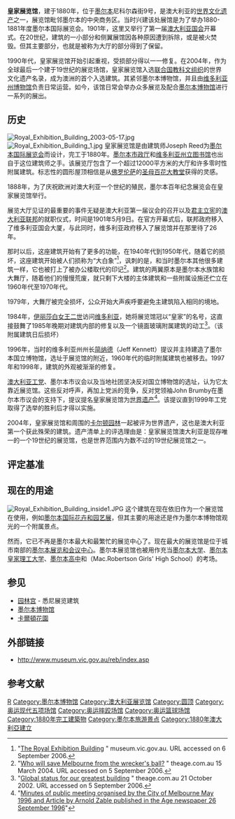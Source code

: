 {{NoteTA
|G1=地名
}}
{{Infobox building
| name                = 皇家展覽館
| native_name         =
| image               = royal exhibition building tulips straight.jpg
| image_size          = 250
| caption             =
| former_names        =
| alternate_names     =
| map_type            =
| building_type       =
| architectural_style =
| structural_system   =
| cost                =
| location            = 澳大利亞[[墨爾本|墨爾本]]尼科爾森街（Nicholson Street）9號
| client              =
| owner               =
| current_tenants     =
| landlord            =
| coordinates         = {{coord|display=inline,title|-37.804728|144.971225|type:landmark_region:AU}}
| altitude            =
| start_date          = {{start date|1879}}
| completion_date     = {{end date|1880}}
| inauguration_date   =
| demolition_date     =
| height              =
| diameter            =
| other_dimensions    =
| floor_count         =
| floor_area          =
| main_contractor     =
| architect           = [[約瑟夫·里德_(建築師)|約瑟夫·里德]]
| structural_engineer =
| services_engineer   =
| civil_engineer      =
| other_designers     =
| quantity_surveyor   =
| embedded            = {{designation list | embed = yes
   | designation1 = WHS
   | designation1_offname = Royal Exhibition Building and Carlton Gardens
   | designation1_date = 2004<small>（28屆大會）</small>
   | designation1_type = 文化
   | designation1_criteria = ii
   | designation1_number = [https://whc.unesco.org/en/list/1131 1131]
   | designation1_free1name = 國家
   | designation1_free1value = {{AUS}}
   | designation1_free2name = 地區
   | designation1_free2value = 亞洲-太平洋
}}
| awards              =
| designations        =
| references          =
}}
'''皇家展览馆'''，建于1880年，位于[[墨尔本|墨尔本]]尼科尔森街9号，是澳大利亚的[[世界文化遗产|世界文化遗产]]之一，展览馆毗邻墨尔本的中央商务区。当时兴建该处展馆是为了举办1880-1881年度墨尔本国际展览会。1901年，这里又举行了第一届[[澳大利亚国会|澳大利亚国会]]开幕式。在20世纪，建筑的一小部分和侧翼展馆因各种原因遭到拆除，或是被火焚毁。但其主要部分，也就是被称为大厅的部分得到了保留。

1990年代，皇家展览馆开始引起重视，受损部分得以一一修复。在2004年，作为全球最后一个建于19世纪的展览场馆，皇家展览馆入选[[联合国教科文组织|联合国教科文组织]]的世界文化遗产名录，成为澳洲的首个入选建筑。其紧邻墨尔本博物馆，并且由[[维多利亚州博物馆|维多利亚州博物馆]]负责日常运营。如今，该馆日常会举办众多展览及配合[[墨尔本博物馆|墨尔本博物馆]]进行一系列的展出。

== 历史 ==
[[File:Royal_Exhibition_Building_2003-05-17.jpg|thumb]]
[[File:Royal_Exhibition_Building_1.jpg|thumb]]
皇家展览馆是由建筑师Joseph Reed为[[墨尔本国际展览会|墨尔本国际展览会]]而设计，完工于1880年。[[墨尔本市政厅|墨尔本市政厅]]和[[维多利亚州立图书馆|维多利亚州立图书馆]]也出自于这位建筑师之手。该展览厅包含了一个超过12000平方米的大厅和许多零时性附属建筑。标志性的圆形屋顶相信是从[[佛罗伦萨|佛罗伦萨]]的[[圣母百花大教堂|圣母百花大教堂]]获得的灵感。

1888年，为了庆祝欧洲对澳大利亚一个世纪的殖民，墨尔本百年纪念展览会在皇家展览馆举行。

展览大厅见证的最重要的事件无疑是澳大利亚第一届议会的召开以及[[君主立宪|君主立宪]]的[[澳大利亚联邦|澳大利亚联邦]]的就职仪式，时间是1901年5月9日。在官方开幕式后，联邦政府移入了维多利亚国会大厦，与此同时，维多利亚政府移入了展览馆并在那里待了26年。

那时以后，这座建筑开始有了更多的功能，在1940年代到1950年代，随着它的损坏，这座建筑开始被人们损称为“大白象”<ref>"[http://www.museum.vic.gov.au/Infosheets/10124.pdf#search=%22royal%20exhibition%20building%20white%20elephant%22 The Royal Exhibition Building] {{Wayback|url=http://www.museum.vic.gov.au/Infosheets/10124.pdf#search=%22royal%20exhibition%20building%20white%20elephant%22 |date=20030322165455 }}" museum.vic.gov.au.  URL accessed on 6 September 2006.</ref>，讽刺的是，和当时墨尔本其他很多建筑一样，它也被打上了被办公楼取代的印记<ref>"[http://www.theage.com.au/articles/2004/03/14/1079199092582.html?from=storyrhs Who will save Melbourne from the wrecker's ball?] {{WebCite|url=https://www.webcitation.org/66ESACswT?url=http://www.theage.com.au/articles/2004/03/14/1079199092582.html?from=storyrhs |date=20120317133526 |dateformat=iso }}" theage.com.au 15 March 2004.  URL accessed on 5 September 2006.</ref>。建筑的两翼原本是墨尔本水族馆和大舞厅，随着他们的慢慢荒废，就只剩下大楼的主体建筑和一些附属设施还伫立在1960年代至1970年代。

1979年，大舞厅被完全损坏，公众开始大声疾呼要避免主建筑陷入相同的境地。

1984年，[[伊丽莎白二世|伊丽莎白女王二世]]访问[[維多利亞州|维多利亚]]，她将展览馆冠以“皇家”的名号，这直接鼓舞了1985年晚期对建筑内部的修复以及一个镜面玻璃附属建筑的动工<ref>"[http://www.theage.com.au/articles/2002/10/20/1034561388451.html Global status for our greatest building] {{WebCite|url=https://www.webcitation.org/66ESBia8I?url=http://www.theage.com.au/articles/2002/10/20/1034561388451.html |date=20120317133549 |dateformat=iso }}" theage.com.au 21 October 2002.  URL accessed on 5 September 2006.</ref>。（该附属建筑日后损坏）

1996年，当时的维多利亚州州长[[简纳德|简纳德]]（Jeff Kennett）提议并主持建造了墨尔本国立博物馆，选址于展览馆的附近，1960年代的临时附属建筑也被移去。1997年和1998年，建筑的外观被渐渐的修复。

[[澳大利亚工党|澳大利亚工党]]、墨尔本市议会以及当地社团坚决反对国立博物馆的选址，认为它太靠近展览馆。这些反对呼声，再加上党派的竞争，反对党领袖John Brumby在墨尔本市议会的支持下，提议提名皇家展览馆为[[世界遗产|世界遗产]]<ref>"[http://melbournecitycouncil.blogspot.com/search/label/Royal%20Exhibition%20Building Minutes of public meeting organised by the City of Melbourne May 1996 and Article by Arnold Zable published in the Age newspaper 26 September 1996]"</ref>。该提议直到1999年工党取得了选举的胜利后才得以实施。

2004年，皇家展览馆和周围的[[卡尔顿园林|卡尔顿园林]]一起被评为世界遗产，这也是澳大利亚第一个获此殊荣的建筑。遗产清单上的评选理由是：皇家展览馆澳大利亚是现存唯一的一个19世纪的展览馆，也是世界范围内为数不过的19世纪展览馆之一。

==评定基准==
{{世界遗产基准|2}}

== 现在的用途 ==
[[File:Royal_Exhibition_Building_inside1.JPG|thumb]]
这个建筑在现在依旧作为一个展览馆在使用，例如[[墨尔本国际花卉和园艺展|墨尔本国际花卉和园艺展]]，但其主要的用途还是作为墨尔本博物馆观光的一个附属景点。

然而，它已不再是墨尔本最大和最繁忙的展览中心了。现在最大的展览馆是位于城市南部的[[墨尔本展览和会议中心|墨尔本展览和会议中心]]。墨尔本展览馆也被用作充当[[墨尔本大学|墨尔本大学]]、[[墨尔本皇家理工大学|墨尔本皇家理工大学]]、[[墨尔本高中|墨尔本高中]]和{{tsl|en|Mac.Robertson Girls' High School|麦克·罗伯逊女子高中}}（Mac.Robertson Girls' High School）的考场。

== 参见 ==
* [[园林宫|园林宫]] - 悉尼展览建筑
* [[墨尔本博物馆|墨尔本博物馆]]
* [[卡爾頓花園|卡爾頓花園]]

== 外部链接 ==
* http://www.museum.vic.gov.au/reb/index.asp {{Wayback|url=http://www.museum.vic.gov.au/reb/index.asp |date=20070811120559 }}

== 参考文献 ==
<div class="references-small">
<references />
</div>
{{Commons|皇家展览馆}}
{{澳大利亚世界遗产}}

[[Category:澳大利亞世界遺產|R]]
[[Category:墨尔本博物馆|Category:墨尔本博物馆]]
[[Category:澳大利亚展览馆|Category:澳大利亚展览馆]]
[[Category:圆顶|Category:圆顶]]
[[Category:奥运现代五项场馆|Category:奥运现代五项场馆]]
[[Category:奥运摔跤场馆|Category:奥运摔跤场馆]]
[[Category:奥运篮球场馆|Category:奥运篮球场馆]]
[[Category:1880年完工建築物|Category:1880年完工建築物]]
[[Category:墨尔本旅游景点|Category:墨尔本旅游景点]]
[[Category:1880年澳大利亞建立|Category:1880年澳大利亞建立]]